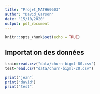 ```yaml
---
title: "Projet_MATH60603"
author: "David_Garson"
date: "15/10/2020"
output: pdf_document
---
```


```r
knitr::opts_chunk$set(echo = TRUE)
```

## Importation des données

```r
train=read.csv("data/churn-bigml-80.csv")
test=read.csv("data/churn-bigml-20.csv")

print("jean")
print("david")
print("test")
```

